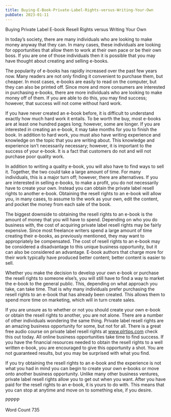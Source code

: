 ```yaml
---
title: Buying-E-Book-Private-Label-Rights-versus-Writing-Your-Own
pubDate: 2023-01-11
---
```


Buying Private Label E-book Resell Rights versus Writing Your Own

In today’s society, there are many individuals who are looking to make money anyway that they can. In many cases, these individuals are looking for opportunities that allow them to work at their own pace or be their own boss.  If you are one of those individuals then it is possible that you may have thought about creating and selling e-books.

The popularity of e-books has rapidly increased over the past few years now.  Many readers are not only finding it convenient to purchase them, but cheaper.  In most cases, e-books are easily to read on the computer, but they can also be printed off. Since more and more consumers are interested in purchasing e-books, there are more individuals who are looking to make money off of them. If you are able to do this, you may find success; however, that success will not come without hard work.

If you have never created an e-book before, it is difficult to understand exactly how much hard work it entails.  To be worth the buy, most e-books are at least one hundred pages long; however, some are longer.  If you are interested in creating an e-book, it may take months for you to finish the book. In addition to hard work, you must also have writing experience and knowledge on the topic that you are writing about. This knowledge and experience isn’t necessarily necessary; however, it is important to the success of your e-book.  It is a fact that customers do not and will not purchase poor quality work.  

In addition to writing a quality e-book, you will also have to find ways to sell it. Together, the two could take a large amount of time. For many individuals, this is a major turn off; however, there are alternatives.  If you are interested in selling e-books, to make a profit, you do not necessarily have to create your own.  Instead you can obtain the private label resell rights to another e-book.  Obtaining the resell rights to an e-book will allow you, in many cases, to assume to the work as your own, edit the content, and pocket the money from each sale of the book.

The biggest downside to obtaining the resell rights to an e-book is the amount of money that you will have to spend.  Depending on who you do business with, the cost of acquiring private label resell rights may be fairly expensive. Since most freelance writers spend a large amount of time creating their e-books, as previously mentioned, they may want to appropriately be compensated. The cost of resell rights to an e-book may be considered a disadvantage to this unique business opportunity, but it can also be considered an advantage.  E-book authors that charge more for their work typically have produced better content; better content is easier to sell.

Whether you make the decision to develop your own e-book or purchase the resell rights to someone else’s, you will still have to find a way to market the e-book to the general public.  This, depending on what approach you take, can take time. That is why many individuals prefer purchasing the resell rights to an e-book that has already been created.  This allows them to spend more time on marketing, which will in turn create sales.  

If you are unsure as to whether or not you should create your own e-book or obtain the resell rights to another, you are not alone. There are a number of other individuals wondering the same thing. Private label resell rights are an amazing business opportunity for some, but not for all. There is a great free audio course on private label resell rights at www.plrtips.com check this out today. All online business opportunities take time to find success.  If you have the financial resources needed to obtain the resell rights to a well written e-book, you are encouraged to give this opportunity a shot.  You are not guaranteed results, but you may be surprised with what you find.  

If you try obtaining the resell rights to an e-book and the experience is not what you had in mind you can begin to create your own e-books or move onto another business opportunity.  Unlike many other business ventures, private label resell rights allow you to get out when you want. After you have paid for the resell rights to an e-book, it is yours to do with. This means that you can stop at anytime and move on to something else, if you desire.

PPPPP

Word Count 735